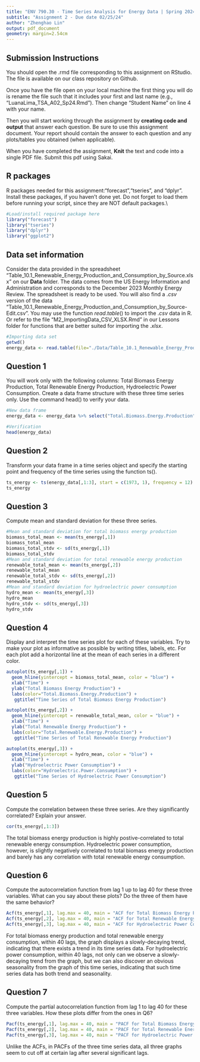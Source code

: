 ```yaml
---
title: "ENV 790.30 - Time Series Analysis for Energy Data | Spring 2024"
subtitle: "Assignment 2 - Due date 02/25/24"
author: "Zhenghao Lin"
output: pdf_document
geometry: margin=2.54cm
---
```


## Submission Instructions

You should open the .rmd file corresponding to this assignment on RStudio. The file is available on our class repository on Github.   

Once you have the file open on your local machine the first thing you will do is rename the file such that it includes your first and last name (e.g., "LuanaLima_TSA_A02_Sp24.Rmd"). Then change "Student Name" on line 4 with your name. 

Then you will start working through the assignment by  **creating code and output** that answer each question. Be sure to use this assignment document. Your report should contain the answer to each question and any plots/tables you obtained (when applicable).

When you have completed the assignment, **Knit** the text and code into a single PDF file. Submit this pdf using Sakai. 

## R packages

R packages needed for this assignment:"forecast","tseries", and "dplyr". Install these packages, if you haven't done yet. Do not forget to load them before running your script, since they are NOT default packages.\\

```r
#Load/install required package here
library("forecast")
library("tseries")
library("dplyr")
library("ggplot2")
```


## Data set information  

Consider the data provided in the spreadsheet "Table_10.1_Renewable_Energy_Production_and_Consumption_by_Source.xlsx" on our **Data** folder. The data comes from the US Energy Information and Administration and corresponds to the December 2023 Monthly Energy Review. The spreadsheet is ready to be used. You will also find a $.csv$ version of the data "Table_10.1_Renewable_Energy_Production_and_Consumption_by_Source-Edit.csv". You may use the function $read.table()$ to import the $.csv$ data in R. Or refer to the file "M2_ImportingData_CSV_XLSX.Rmd" in our Lessons folder for functions that are better suited for importing the $.xlsx$.

```r
#Importing data set
getwd()
energy_data <- read.table(file="./Data/Table_10.1_Renewable_Energy_Production_and_Consumption_by_Source.csv", header=TRUE,dec = ".",sep=",",stringsAsFactors = TRUE) 
```


## Question 1
You will work only with the following columns: Total Biomass Energy Production, Total Renewable Energy Production, Hydroelectric Power Consumption. Create a data frame structure with these three time series only. Use the command head() to verify your data.

```r
#New data frame
energy_data <- energy_data %>% select("Total.Biomass.Energy.Production", "Total.Renewable.Energy.Consumption", "Hydroelectric.Power.Consumption")

#Verification
head(energy_data)
```


## Question 2
Transform your data frame in a time series object and specify the starting point and frequency of the time series using the function ts().

```r
ts_energy <- ts(energy_data[,1:3], start = c(1973, 1), frequency = 12)
ts_energy
```


## Question 3
Compute mean and standard deviation for these three series.

```r
#Mean and standard deviation for total biomass energy production
biomass_total_mean <- mean(ts_energy[,1])
biomass_total_mean
biomass_total_stdv <- sd(ts_energy[,1])
biomass_total_stdv
#Mean and standard deviation for total renewable energy production
renewable_total_mean <- mean(ts_energy[,2])
renewable_total_mean 
renewable_total_stdv <- sd(ts_energy[,2])
renewable_total_stdv
#Mean and standard deviation for hydroelectric power consumption
hydro_mean <- mean(ts_energy[,3])
hydro_mean
hydro_stdv <- sd(ts_energy[,3])
hydro_stdv
```


## Question 4
Display and interpret the time series plot for each of these variables. Try to make your plot as informative as possible by writing titles, labels, etc. For each plot add a horizontal line at the mean of each series in a different color.

```r
autoplot(ts_energy[,1]) + 
  geom_hline(yintercept = biomass_total_mean, color = "blue") +
  xlab("Time") +
  ylab("Total Biomass Energy Production") +
  labs(color="Total.Biomass.Energy.Production") +
   ggtitle("Time Series of Total Biomass Energy Production")

autoplot(ts_energy[,2]) + 
  geom_hline(yintercept = renewable_total_mean, color = "blue") +
  xlab("Time") +
  ylab("Total Renewable Energy Production") +
  labs(color="Total.Renewable.Energy.Production") +
   ggtitle("Time Series of Total Renewable Energy Production")

autoplot(ts_energy[,3]) + 
  geom_hline(yintercept = hydro_mean, color = "blue") +
  xlab("Time") +
  ylab("Hydroelectric Power Consumption") +
  labs(color="Hydroelectric.Power.Consumption") +
   ggtitle("Time Series of Hydroelectric Power Consumption")
```


## Question 5
Compute the correlation between these three series. Are they significantly correlated? Explain your answer.

```r
cor(ts_energy[,1:3])
```
The total biomass energy production is highly postive-correlated to total renewable energy consumption. Hydroelectric power consumption, however, is slightly negatively correlated to total biomass energy production and barely has any correlation with total renewable energy consumption.

## Question 6
Compute the autocorrelation function from lag 1 up to lag 40 for these three variables. What can you say about these plots? Do the three of them have the same behavior?

```r
Acf(ts_energy[,1], lag.max = 40, main = "ACF for Total Biomass Energy Production")
Acf(ts_energy[,2], lag.max = 40, main = "ACF for Total Renewable Energy Production")
Acf(ts_energy[,3], lag.max = 40, main = "ACF for Hydroelectric Power Consumption")
```
For total biomass energy production and total renewable energy consumption, within 40 lags, the graph displays a slowly-decaying trend, indicating that there exists a trend in its time series data.
For hydroelectric power consumption, within 40 lags, not only can we observe a slowly-decaying trend from the graph, but we can also discover an obvious seasonality from the graph of this time series, indicating that such time series data has both trend and seasonality.

## Question 7
Compute the partial autocorrelation function from lag 1 to lag 40 for these three variables. How these plots differ from the ones in Q6?

```r
Pacf(ts_energy[,1], lag.max = 40, main = "PACF for Total Biomass Energy Production")
Pacf(ts_energy[,2], lag.max = 40, main = "PACF for Total Renewable Energy Production")
Pacf(ts_energy[,3], lag.max = 40, main = "PACF for Hydroelectric Power Consumption")
```
Unlike the ACFs, in PACFs of the three time series data, all three graphs seem to cut off at certain lag after several significant lags.

